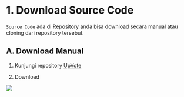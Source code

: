 # 1. Download Source Code

`Source Code` ada di [Repository](https://github.com/yukebrillianth/UpVote) anda bisa download secara manual atau cloning dari repository tersebut.

## A. Download Manual

1. Kunjungi repository [UpVote](https://github.com/yukebrillianth/UpVote)

2. Download

![](/download-doc.jpg)